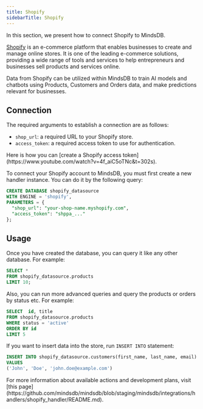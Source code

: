 ```yaml
---
title: Shopify
sidebarTitle: Shopify
---
```


In this section, we present how to connect Shopify to MindsDB.

[Shopify](https://www.shopify.com/) is an e-commerce platform that enables businesses to create and manage online stores. It is one of the leading e-commerce solutions, providing a wide range of tools and services to help entrepreneurs and businesses sell products and services online.

Data from Shopify can be utilized within MindsDB to train AI models and chatbots using Products, Customers and Orders data, and make predictions relevant for businesses.

## Connection

The required arguments to establish a connection are as follows:

- `shop_url`: a required URL to your Shopify store.
- `access_token`: a required access token to use for authentication.

<Tip>
Here is how you can [create a Shopify access token](https://www.youtube.com/watch?v=4f_aiC5oTNc&t=302s).
</Tip>

To connect your Shopify account to MindsDB, you must first create a new handler instance. You can do it by the following query:

```sql
CREATE DATABASE shopify_datasource
WITH ENGINE = 'shopify',
PARAMETERS = {
  "shop_url": "your-shop-name.myshopify.com",
  "access_token": "shppa_..."
};
```

## Usage

Once you have created the database, you can query it like any other database. For example:

```sql
SELECT *
FROM shopify_datasource.products
LIMIT 10;
```

Also, you can run more advanced queries and query the products or orders by status etc. For example:

```sql
SELECT  id, title
FROM shopify_datasource.products
WHERE status = 'active'
ORDER BY id
LIMIT 5
```
If you want to insert data into the store, run `INSERT INTO` statement:

```sql
INSERT INTO shopify_datasource.customers(first_name, last_name, email)
VALUES 
('John', 'Doe', 'john.doe@example.com')
```

<Info>
For more information about available actions and development plans, visit [this page](https://github.com/mindsdb/mindsdb/blob/staging/mindsdb/integrations/handlers/shopify_handler/README.md).
</Info>
